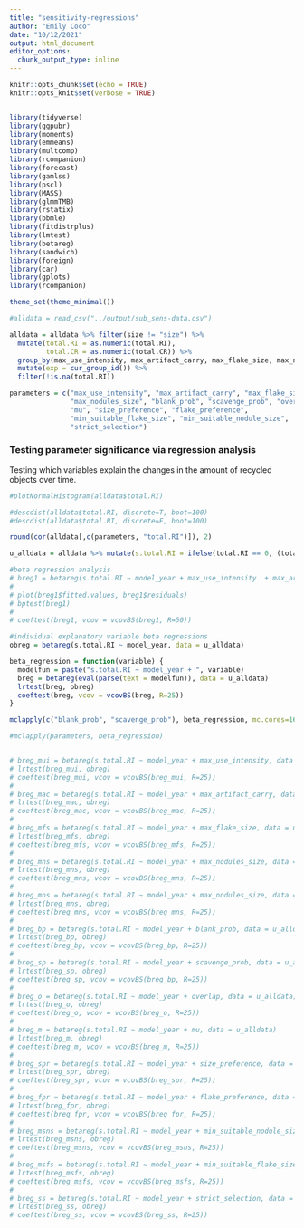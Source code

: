```yaml
---
title: "sensitivity-regressions"
author: "Emily Coco"
date: "10/12/2021"
output: html_document
editor_options: 
  chunk_output_type: inline
---
```


```r
knitr::opts_chunk$set(echo = TRUE)
knitr::opts_knit$set(verbose = TRUE)


library(tidyverse)
library(ggpubr)
library(moments)
library(emmeans)
library(multcomp)
library(rcompanion)
library(forecast)
library(gamlss)
library(pscl)
library(MASS)
library(glmmTMB)
library(rstatix)
library(bbmle)
library(fitdistrplus)
library(lmtest)
library(betareg)
library(sandwich)
library(foreign)
library(car)
library(gplots)
library(rcompanion)

theme_set(theme_minimal())

#alldata = read_csv("../output/sub_sens-data.csv")

alldata = alldata %>% filter(size != "size") %>%
  mutate(total.RI = as.numeric(total.RI), 
         total.CR = as.numeric(total.CR)) %>%
  group_by(max_use_intensity, max_artifact_carry, max_flake_size, max_nodules_size, blank_prob, scavenge_prob, overlap, mu, size_preference, flake_preference, min_suitable_flake_size, min_suitable_nodule_size, strict_selection) %>%
  mutate(exp = cur_group_id()) %>%
  filter(!is.na(total.RI))

parameters = c("max_use_intensity", "max_artifact_carry", "max_flake_size",
               "max_nodules_size", "blank_prob", "scavenge_prob", "overlap",
               "mu", "size_preference", "flake_preference",
               "min_suitable_flake_size", "min_suitable_nodule_size",
               "strict_selection")


```


### Testing parameter significance via regression analysis
Testing which variables explain the changes in the amount of recycled objects over time. 

```r

#plotNormalHistogram(alldata$total.RI)

#descdist(alldata$total.RI, discrete=T, boot=100)
#descdist(alldata$total.RI, discrete=F, boot=100)

round(cor(alldata[,c(parameters, "total.RI")]), 2)

```

```r

u_alldata = alldata %>% mutate(s.total.RI = ifelse(total.RI == 0, (total.RI + 0.0001), total.RI)) %>% mutate(s.total.RI = ifelse(s.total.RI == 1, (s.total.RI - 0.0001), s.total.RI))

#beta regression analysis
# breg1 = betareg(s.total.RI ~ model_year + max_use_intensity  + max_artifact_carry + max_flake_size + max_nodules_size + blank_prob + scavenge_prob + overlap + mu + size_preference + flake_preference + min_suitable_flake_size + min_suitable_nodule_size + strict_selection , data=u_alldata)
# 
# plot(breg1$fitted.values, breg1$residuals)
# bptest(breg1)
# 
# coeftest(breg1, vcov = vcovBS(breg1, R=50))

#individual explanatory variable beta regressions
obreg = betareg(s.total.RI ~ model_year, data = u_alldata)

beta_regression = function(variable) {
  modelfun = paste("s.total.RI ~ model_year + ", variable)
  breg = betareg(eval(parse(text = modelfun)), data = u_alldata)
  lrtest(breg, obreg)
  coeftest(breg, vcov = vcovBS(breg, R=25))
}

mclapply(c("blank_prob", "scavenge_prob"), beta_regression, mc.cores=16)

#mclapply(parameters, beta_regression)


# breg_mui = betareg(s.total.RI ~ model_year + max_use_intensity, data = u_alldata)
# lrtest(breg_mui, obreg)
# coeftest(breg_mui, vcov = vcovBS(breg_mui, R=25))
# 
# breg_mac = betareg(s.total.RI ~ model_year + max_artifact_carry, data = u_alldata)
# lrtest(breg_mac, obreg)
# coeftest(breg_mac, vcov = vcovBS(breg_mac, R=25))
# 
# breg_mfs = betareg(s.total.RI ~ model_year + max_flake_size, data = u_alldata)
# lrtest(breg_mfs, obreg)
# coeftest(breg_mfs, vcov = vcovBS(breg_mfs, R=25))
# 
# breg_mns = betareg(s.total.RI ~ model_year + max_nodules_size, data = u_alldata)
# lrtest(breg_mns, obreg)
# coeftest(breg_mns, vcov = vcovBS(breg_mns, R=25))
# 
# breg_mns = betareg(s.total.RI ~ model_year + max_nodules_size, data = u_alldata)
# lrtest(breg_mns, obreg)
# coeftest(breg_mns, vcov = vcovBS(breg_mns, R=25))
# 
# breg_bp = betareg(s.total.RI ~ model_year + blank_prob, data = u_alldata)
# lrtest(breg_bp, obreg)
# coeftest(breg_bp, vcov = vcovBS(breg_bp, R=25))
# 
# breg_sp = betareg(s.total.RI ~ model_year + scavenge_prob, data = u_alldata)
# lrtest(breg_sp, obreg)
# coeftest(breg_sp, vcov = vcovBS(breg_bp, R=25))
# 
# breg_o = betareg(s.total.RI ~ model_year + overlap, data = u_alldata)
# lrtest(breg_o, obreg)
# coeftest(breg_o, vcov = vcovBS(breg_o, R=25))
# 
# breg_m = betareg(s.total.RI ~ model_year + mu, data = u_alldata)
# lrtest(breg_m, obreg)
# coeftest(breg_m, vcov = vcovBS(breg_m, R=25))
# 
# breg_spr = betareg(s.total.RI ~ model_year + size_preference, data = u_alldata)
# lrtest(breg_spr, obreg)
# coeftest(breg_spr, vcov = vcovBS(breg_spr, R=25))
# 
# breg_fpr = betareg(s.total.RI ~ model_year + flake_preference, data = u_alldata)
# lrtest(breg_fpr, obreg)
# coeftest(breg_fpr, vcov = vcovBS(breg_fpr, R=25))
# 
# breg_msns = betareg(s.total.RI ~ model_year + min_suitable_nodule_size, data = u_alldata)
# lrtest(breg_msns, obreg)
# coeftest(breg_msns, vcov = vcovBS(breg_msns, R=25))
# 
# breg_msfs = betareg(s.total.RI ~ model_year + min_suitable_flake_size, data = u_alldata)
# lrtest(breg_msfs, obreg)
# coeftest(breg_msfs, vcov = vcovBS(breg_msfs, R=25))
# 
# breg_ss = betareg(s.total.RI ~ model_year + strict_selection, data = u_alldata)
# lrtest(breg_ss, obreg)
# coeftest(breg_ss, vcov = vcovBS(breg_ss, R=25))

```

